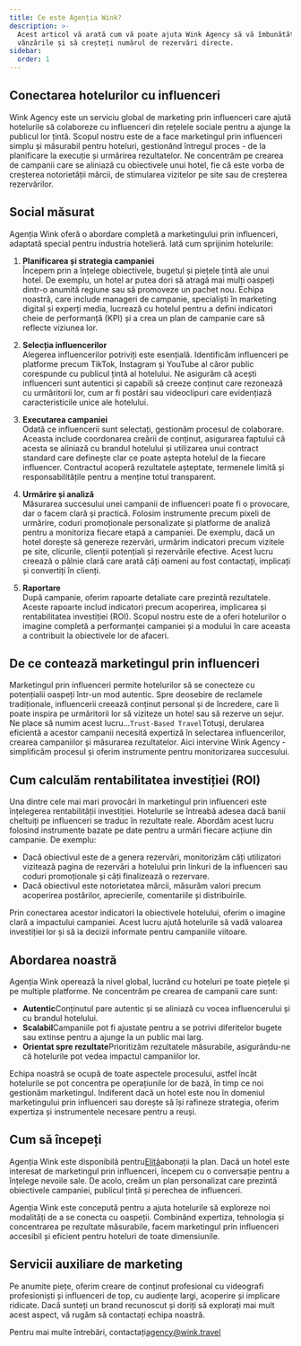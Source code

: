 ```yaml
---
title: Ce este Agenția Wink?
description: >-
  Acest articol vă arată cum vă poate ajuta Wink Agency să vă îmbunătățiți
  vânzările și să creșteți numărul de rezervări directe.
sidebar:
  order: 1
---
```


## Conectarea hotelurilor cu influenceri

Wink Agency este un serviciu global de marketing prin influenceri care ajută hotelurile să colaboreze cu influenceri din rețelele sociale pentru a ajunge la publicul lor țintă. Scopul nostru este de a face marketingul prin influenceri simplu și măsurabil pentru hoteluri, gestionând întregul proces - de la planificare la execuție și urmărirea rezultatelor. Ne concentrăm pe crearea de campanii care se aliniază cu obiectivele unui hotel, fie că este vorba de creșterea notorietății mărcii, de stimularea vizitelor pe site sau de creșterea rezervărilor.

## Social măsurat

Agenția Wink oferă o abordare completă a marketingului prin influenceri, adaptată special pentru industria hotelieră. Iată cum sprijinim hotelurile:

1. **Planificarea și strategia campaniei**\
   Începem prin a înțelege obiectivele, bugetul și piețele țintă ale unui hotel. De exemplu, un hotel ar putea dori să atragă mai mulți oaspeți dintr-o anumită regiune sau să promoveze un pachet nou. Echipa noastră, care include manageri de campanie, specialiști în marketing digital și experți media, lucrează cu hotelul pentru a defini indicatori cheie de performanță (KPI) și a crea un plan de campanie care să reflecte viziunea lor.

2. **Selecția influencerilor**\
   Alegerea influencerilor potriviți este esențială. Identificăm influenceri pe platforme precum TikTok, Instagram și YouTube al căror public corespunde cu publicul țintă al hotelului. Ne asigurăm că acești influenceri sunt autentici și capabili să creeze conținut care rezonează cu urmăritorii lor, cum ar fi postări sau videoclipuri care evidențiază caracteristicile unice ale hotelului.

3. **Executarea campaniei**\
   Odată ce influencerii sunt selectați, gestionăm procesul de colaborare. Aceasta include coordonarea creării de conținut, asigurarea faptului că acesta se aliniază cu brandul hotelului și utilizarea unui contract standard care definește clar ce poate aștepta hotelul de la fiecare influencer. Contractul acoperă rezultatele așteptate, termenele limită și responsabilitățile pentru a menține totul transparent.

4. **Urmărire și analiză**\
   Măsurarea succesului unei campanii de influenceri poate fi o provocare, dar o facem clară și practică. Folosim instrumente precum pixeli de urmărire, coduri promoționale personalizate și platforme de analiză pentru a monitoriza fiecare etapă a campaniei. De exemplu, dacă un hotel dorește să genereze rezervări, urmărim indicatori precum vizitele pe site, clicurile, clienții potențiali și rezervările efective. Acest lucru creează o pâlnie clară care arată câți oameni au fost contactați, implicați și convertiți în clienți.

5. **Raportare**\
   După campanie, oferim rapoarte detaliate care prezintă rezultatele. Aceste rapoarte includ indicatori precum acoperirea, implicarea și rentabilitatea investiției (ROI). Scopul nostru este de a oferi hotelurilor o imagine completă a performanței campaniei și a modului în care aceasta a contribuit la obiectivele lor de afaceri.

## De ce contează marketingul prin influenceri

Marketingul prin influenceri permite hotelurilor să se conecteze cu potențialii oaspeți într-un mod autentic. Spre deosebire de reclamele tradiționale, influencerii creează conținut personal și de încredere, care îi poate inspira pe urmăritorii lor să viziteze un hotel sau să rezerve un sejur. Ne place să numim acest lucru...`Trust-Based Travel`Totuși, derularea eficientă a acestor campanii necesită expertiză în selectarea influencerilor, crearea campaniilor și măsurarea rezultatelor. Aici intervine Wink Agency - simplificăm procesul și oferim instrumente pentru monitorizarea succesului.

## Cum calculăm rentabilitatea investiției (ROI)

Una dintre cele mai mari provocări în marketingul prin influenceri este înțelegerea rentabilității investiției. Hotelurile se întreabă adesea dacă banii cheltuiți pe influenceri se traduc în rezultate reale. Abordăm acest lucru folosind instrumente bazate pe date pentru a urmări fiecare acțiune din campanie. De exemplu:

* Dacă obiectivul este de a genera rezervări, monitorizăm câți utilizatori vizitează pagina de rezervări a hotelului prin linkuri de la influenceri sau coduri promoționale și câți finalizează o rezervare.
* Dacă obiectivul este notorietatea mărcii, măsurăm valori precum acoperirea postărilor, aprecierile, comentariile și distribuirile.

Prin conectarea acestor indicatori la obiectivele hotelului, oferim o imagine clară a impactului campaniei. Acest lucru ajută hotelurile să vadă valoarea investiției lor și să ia decizii informate pentru campaniile viitoare.

## Abordarea noastră

Agenția Wink operează la nivel global, lucrând cu hoteluri pe toate piețele și pe multiple platforme. Ne concentrăm pe crearea de campanii care sunt:

* **Autentic**Conținutul pare autentic și se aliniază cu vocea influencerului și cu brandul hotelului.
* **Scalabil**Campaniile pot fi ajustate pentru a se potrivi diferitelor bugete sau extinse pentru a ajunge la un public mai larg.
* **Orientat spre rezultate**Prioritizăm rezultatele măsurabile, asigurându-ne că hotelurile pot vedea impactul campaniilor lor.

Echipa noastră se ocupă de toate aspectele procesului, astfel încât hotelurile se pot concentra pe operațiunile lor de bază, în timp ce noi gestionăm marketingul. Indiferent dacă un hotel este nou în domeniul marketingului prin influenceri sau dorește să își rafineze strategia, oferim expertiza și instrumentele necesare pentru a reuși.

## Cum să începeți

Agenția Wink este disponibilă pentru[Elită](/managed-social/what-is-managed-social/#subscription-tiers)abonații la plan.
Dacă un hotel este interesat de marketingul prin influenceri, începem cu o conversație pentru a înțelege nevoile sale.
De acolo, creăm un plan personalizat care prezintă obiectivele campaniei, publicul țintă și perechea de influenceri.

Agenția Wink este concepută pentru a ajuta hotelurile să exploreze noi modalități de a se conecta cu oaspeții. Combinând expertiza, tehnologia și concentrarea pe rezultate măsurabile, facem marketingul prin influenceri accesibil și eficient pentru hoteluri de toate dimensiunile.

## Servicii auxiliare de marketing

Pe anumite piețe, oferim creare de conținut profesional cu videografi profesioniști și influenceri de top, cu audiențe largi, acoperire și implicare ridicate. Dacă sunteți un brand recunoscut și doriți să explorați mai mult acest aspect, vă rugăm să contactați echipa noastră.

Pentru mai multe întrebări, contactați[agency@wink.travel](mailto://agency@wink.travel)

